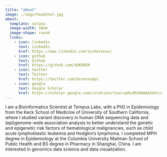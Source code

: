 ```yaml
---
title: "about"
image: ./imgs/headshot.jpg
about:
  template: solana
  image-width: 10em
  image-shape: round
  links:
    - icon: linkedin
      text: LinkedIn
      href: https://www.linkedin.com/in/kerenxu/
    - icon: github
      text: Github
      href: https://github.com/XUKEREN
    - icon: twitter
      text: Twitter
      href: https://twitter.com/kerenxuepi
    - icon: google
      text: Google Scholar
      href: https://scholar.google.com/citations?user=pNidMJAAAAAJ&hl=en&oi=ao
---
```


I am a Bioinformatics Scientist at Tempus Labs, with a PhD in Epidemiology from the Keck School of Medicine of University of Southern California, where I studied variant discovery in human DNA sequencing data and (epi)genome-wide association analysis to better understand the genetic and epigenetic risk factors of hematological malignancies, such as child acute lymphoblastic leukemia and Hodgkin’s lymphoma. I completed MPH degree in Epidemiology at the Columbia University Mailman School of Public Health and BS degree in Pharmacy in Shanghai, China. I am interested in genomics data science and data visualization. 